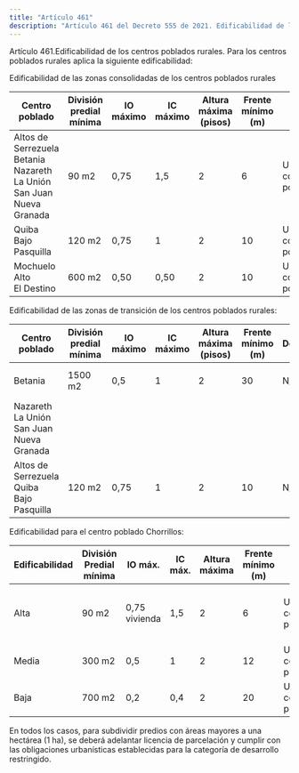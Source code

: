 ```yaml
---
title: "Artículo 461"
description: "Artículo 461 del Decreto 555 de 2021. Edificabilidad de los centros poblados rurales."
---
```


Artículo 461.Edificabilidad de los centros poblados rurales. Para los centros poblados rurales aplica la siguiente edificabilidad:
 
Edificabilidad de las zonas consolidadas de los centros poblados rurales
 

| Centro poblado | División predial mínima | IO máximo | IC máximo | Altura <br> máxima <br> (pisos) | Frente mínimo <br> (m) | Densidad | Aislamiento <br> Lateral mínimo | Aislamiento <br> Posterior mínimo |
| --- | --- | --- | --- | --- | --- | --- | --- | --- |
| Altos 	de <br> Serrezuela <br> Betania <br> Nazareth <br> La Unión <br> San Juan Nueva <br> Granada | 90 m2 | 0,75 | 1,5 | 2 | 6 | Una <br> construcción <br> por predio | No se exige | ¼ parte de la longitud del predio. No menor de 3 m |
| Quiba Bajo <br> Pasquilla | 120 m2 | 0,75 | 1 | 2 | 10 | Una <br> construcción por predio | No se exige | Igual o mayor a 3,0 m |
| Mochuelo <br> Alto <br> El Destino | 600 m2 | 0,50 | 0,50 | 2 | 10 | Una <br> construcción por predio | No se exige | Igual o mayor a 3,0 m |


 
Edificabilidad de las zonas de transición de los centros poblados rurales:
 

| Centro poblado | División predial mínima | IO máximo | IC máximo | Altura <br> máxima <br> (pisos) | Frente mínimo <br> (m) | Densidad | Aislamiento <br> Lateral mínimo | Aislamiento <br> Posterior mínimo |
| --- | --- | --- | --- | --- | --- | --- | --- | --- |
| Betania | 1500 m2 | 0,5 | 1 | 2 | 30 | N/A | Igual o mayor a 5,0 m | Igual o mayor a 5,0 m |
| Nazareth <br> La Unión <br> San Juan <br> Nueva <br> Granada |  |  |  |  |  |  |  |  |
| Altos 	de <br> Serrezuela <br> Quiba Bajo Pasquilla | 120 m2 | 0,75 | 1 | 2 | 10 | N/A | No se exige | Igual o mayor a 3,0 m |


 
Edificabilidad para el centro poblado Chorrillos:
 

| Edificabilidad | División Predial mínima | IO máx. | IC máx. | Altura <br> máxima | Frente mínimo <br> (m) | Densidad | Aislamiento <br> Lateral mínimo | Aislamiento <br> Posterior mínimo |
| --- | --- | --- | --- | --- | --- | --- | --- | --- |
| Alta | 90 m2 | 0,75 vivienda | 1,5 | 2 | 6 | Una <br> construcción por predio | No se exige | ¼ parte de la longitud del predio. No menor 3 m |
| Media | 300 m2 | 0,5 | 1 | 2 | 12 | Una <br> construcción por predio | Igual o mayor a 3 m | Igual o mayor a 3 m |
| Baja | 700 m2 | 0,2 | 0,4 | 2 | 20 | Una <br> construcción por predio | Igual o mayor a 5m | Igual o mayor a 5m |


 
En todos los casos, para subdividir predios con áreas mayores a una hectárea (1 ha), se deberá adelantar licencia de parcelación y cumplir con las obligaciones urbanísticas establecidas para la categoría de desarrollo restringido.